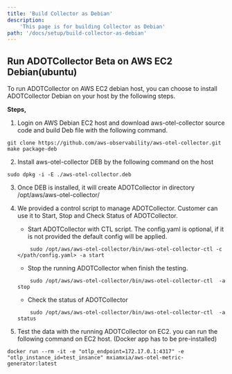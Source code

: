 ```yaml
---
title: 'Build Collector as Debian'
description:
    'This page is for building Collector as Debian'
path: '/docs/setup/build-collector-as-debian'
---
```



<SectionSeparator />

## Run ADOTCollector Beta on AWS EC2 Debian(ubuntu)

To run ADOTCollector on AWS EC2 debian host, you can choose to install ADOTCollector Debian on your host by the following steps.

**Steps,**

1. Login on AWS Debian EC2 host and download aws-otel-collector source code and build Deb file with the following command.
```
git clone https://github.com/aws-observability/aws-otel-collector.git
make package-deb
```
2. Install aws-otel-collector DEB by the following command on the host
```
sudo dpkg -i -E ./aws-otel-collector.deb
```
3. Once DEB is installed, it will create ADOTCollector in directory /opt/aws/aws-otel-collector/

4. We provided a control script to manage ADOTCollector. Customer can use it to Start, Stop and Check Status of ADOTCollector.

    * Start ADOTCollector with CTL script. The config.yaml is optional, if it is not provided the default config will be applied.
    ```
        sudo /opt/aws/aws-otel-collector/bin/aws-otel-collector-ctl -c </path/config.yaml> -a start
    ```
    * Stop the running ADOTCollector when finish the testing.
    ```
        sudo /opt/aws/aws-otel-collector/bin/aws-otel-collector-ctl  -a stop
    ```
    * Check the status of ADOTCollector
    ```
        sudo /opt/aws/aws-otel-collector/bin/aws-otel-collector-ctl  -a status
    ```
5. Test the data with the running ADOTCollector on EC2. you can run the following command on EC2 host. (Docker app has to be pre-installed)
```
docker run --rm -it -e "otlp_endpoint=172.17.0.1:4317" -e "otlp_instance_id=test_insance" mxiamxia/aws-otel-metric-generator:latest
```

